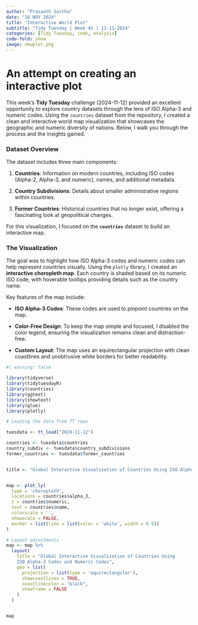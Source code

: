 ```yaml
---
author: "Prasaath Sastha"
date: "16 NOV 2024"
title: "Interactive World Plot"
subtitle: "Tidy Tuesday | Week 45 | 12-11-2024"
categories: [Tidy Tuesday, code, analysis]
code-fold: show
image: newplot.png
---
```


# An attempt on creating an interactive plot

This week’s **Tidy Tuesday** challenge (2024-11-12) provided an excellent opportunity to explore country datasets through the lens of ISO Alpha-3 and numeric codes. Using the `countries` dataset from the repository, I created a clean and interactive world map visualization that showcases the geographic and numeric diversity of nations. Below, I walk you through the process and the insights gained.

### **Dataset Overview**

The dataset includes three main components:

1.  **Countries**: Information on modern countries, including ISO codes (Alpha-2, Alpha-3, and numeric), names, and additional metadata.

2.  **Country Subdivisions**: Details about smaller administrative regions within countries.

3.  **Former Countries**: Historical countries that no longer exist, offering a fascinating look at geopolitical changes.

For this visualization, I focused on the **`countries`** dataset to build an interactive map.

### **The Visualization**

The goal was to highlight how ISO Alpha-3 codes and numeric codes can help represent countries visually. Using the `plotly` library, I created an **interactive choropleth map**. Each country is shaded based on its numeric ISO code, with hoverable tooltips providing details such as the country name.

Key features of the map include:

-   **ISO Alpha-3 Codes**: These codes are used to pinpoint countries on the map.

-   **Color-Free Design**: To keep the map simple and focused, I disabled the color legend, ensuring the visualization remains clean and distraction-free.

-   **Custom Layout**: The map uses an equirectangular projection with clean coastlines and unobtrusive white borders for better readability.

```r
#| warning: false

library(tidyverse)
library(tidytuesdayR)
library(countries)
library(ggtext)
library(showtext)
library(glue)
library(plotly)

# Loading the data from TT repo

tuesdata <- tt_load("2024-11-12")

countries <- tuesdata$countries
country_subdiv <- tuesdata$country_subdivisions
former_countries <- tuesdata$former_countries


title <- "Global Interactive Visualization of Countries Using ISO Alpha-3 Codes and Numeric Codes"


map <- plot_ly(
  type = 'choropleth',
  locations = countries$alpha_3,  
  z = countries$numeric,          
  text = countries$name,        
  colorscale = '', 
  showscale = FALSE,
  marker = list(line = list(color = 'white', width = 0.5))
)

# Layout adjustments
map <- map %>%
  layout(
    title = "Global Interactive Visualization of Countries Using 
    ISO Alpha-3 Codes and Numeric Codes",
    geo = list(
      projection = list(type = 'equirectangular'),
      showcoastlines = TRUE,
      coastlinecolor = "black",
      showframe = FALSE
    )
  )


map
```
